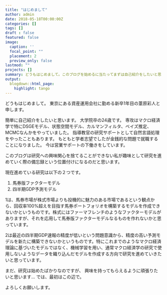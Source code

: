 ```yaml
---
title: "はじめまして"
author: admin
date: 2018-05-18T00:00:00Z
categories: []
tags: []
draft : false
featured: false
image:
  caption: ''
  focal_point: ""
  placement: 2
  preview_only: false
lastmod: ""
projects: []
summary: どうもはじめまして。このブログを始めるに当たってまずは自己紹介をしたいと思います。
output:
  blogdown::html_page:
    highlight: tango
---
```


どうもはじめまして。
東京にある資産運用会社に勤める新卒1年目の葦原彩人と申します。
 
簡単に自己紹介をしたいと思います。
大学院卒の24歳です。
専攻はマクロ経済学で特にDSGEモデル、状態空間モデル、カルマンフィルタ、ベイズ推定、MCMCなんかをやっていました。
指導教官の研究サポートとして自然言語処理をやったこともあります。
もともと学者志望でしたが金銭的な問題で就職することになりました。
今は営業サポートの下働きをしています。
 
このブログは研究への興味関心を捨てることができない私が趣味として研究を進めていく際の備忘録という位置付けになるのだと思います。
 
現在進めている研究は以下の２つです。  

1. 馬券版ファクターモデル
2. 四半期GDP予測モデル
 
1は、馬券市場が株式市場よりも投機的に魅力のある市場であるという観点から、回収率100%超えを目指す馬券ポートフォリオを構築するモデルを作成できないかというものです。株式にはファーマフレンチのようなファクターモデルがありますが、それを応用して馬券版ファクターモデルなるものを作れないかと思っています。
 
2は最近の四半期GDP速報の精度が低いという問題意識から、精度の高い予測モデルを新たに構築できないかというものです。特にこれまでのようなマクロ経済理論に基づいたモデルではなく、機械学習を用い、通常マクロ経済学の研究で使用しないようなデータを織り込んだモデルを作成する方向で研究を進めていきたいと思っています。
 
まだ、研究は始めたばかりなのですが、
興味を持ってもらえるように頑張りたいと思います…
では、最初はこの辺で。
 
よろしくお願いします。
